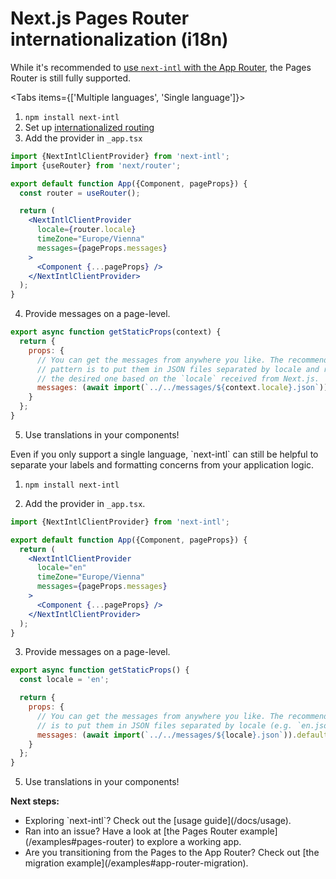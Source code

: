 
# Next.js Pages Router internationalization (i18n)

While it's recommended to [use `next-intl` with the App Router](/docs/getting-started/app-router), the Pages Router is still fully supported.

<Tabs items={['Multiple languages', 'Single language']}>
<Tab>
1. `npm install next-intl`
2. Set up [internationalized routing](https://nextjs.org/docs/advanced-features/i18n-routing)
3. Add the provider in `_app.tsx`

```jsx filename="_app.tsx" /NextIntlClientProvider/
import {NextIntlClientProvider} from 'next-intl';
import {useRouter} from 'next/router';

export default function App({Component, pageProps}) {
  const router = useRouter();

  return (
    <NextIntlClientProvider
      locale={router.locale}
      timeZone="Europe/Vienna"
      messages={pageProps.messages}
    >
      <Component {...pageProps} />
    </NextIntlClientProvider>
  );
}
```

4. Provide messages on a page-level.

```js filename="pages/index.tsx"
export async function getStaticProps(context) {
  return {
    props: {
      // You can get the messages from anywhere you like. The recommended
      // pattern is to put them in JSON files separated by locale and read
      // the desired one based on the `locale` received from Next.js.
      messages: (await import(`../../messages/${context.locale}.json`)).default
    }
  };
}
```

5. Use translations in your components!

</Tab>
<Tab>
Even if you only support a single language, `next-intl` can still be helpful to separate your labels and formatting concerns from your application logic.

1. `npm install next-intl`

2. Add the provider in `_app.tsx`.

```jsx filename="_app.tsx" /NextIntlClientProvider/
import {NextIntlClientProvider} from 'next-intl';

export default function App({Component, pageProps}) {
  return (
    <NextIntlClientProvider
      locale="en"
      timeZone="Europe/Vienna"
      messages={pageProps.messages}
    >
      <Component {...pageProps} />
    </NextIntlClientProvider>
  );
}
```

3. Provide messages on a page-level.

```js filename="pages/index.tsx"
export async function getStaticProps() {
  const locale = 'en';

  return {
    props: {
      // You can get the messages from anywhere you like. The recommended pattern
      // is to put them in JSON files separated by locale (e.g. `en.json`).
      messages: (await import(`../../messages/${locale}.json`)).default
    }
  };
}
```

5. Use translations in your components!

</Tab>
</Tabs>

<Callout>

**Next steps:**

<ul className="ml-4 list-disc">
  <li>Exploring `next-intl`? Check out the [usage guide](/docs/usage).</li>
  <li>
    Ran into an issue? Have a look at [the Pages Router
    example](/examples#pages-router) to explore a working app.
  </li>
  <li>
    Are you transitioning from the Pages to the App Router? Check out [the
    migration example](/examples#app-router-migration).
  </li>
</ul>

</Callout>
